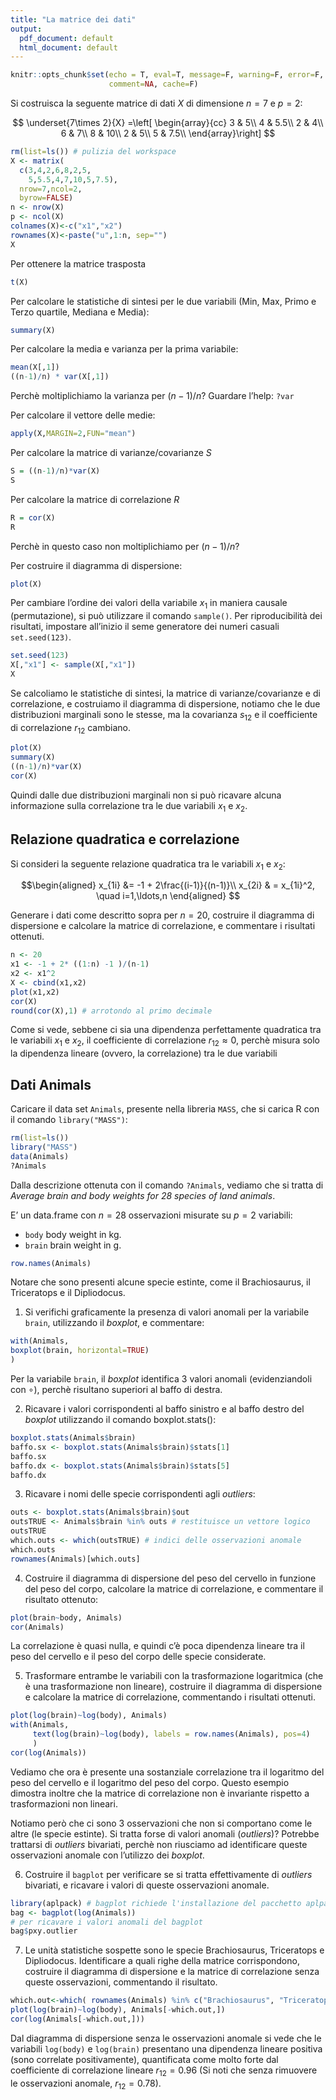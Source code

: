 ```yaml
---
title: "La matrice dei dati"
output:
  pdf_document: default
  html_document: default
---
```


```r
knitr::opts_chunk$set(echo = T, eval=T, message=F, warning=F, error=F, 
                      comment=NA, cache=F)
```

Si costruisca la seguente matrice di dati $X$ di dimensione $n=7$ e $p=2$:

$$ \underset{7\times 2}{X} =\left[
\begin{array}{cc}
3 & 5\\
4 & 5.5\\
2 & 4\\
6 & 7\\
8 & 10\\
2 & 5\\
5 & 7.5\\
\end{array}\right]
$$

```r
rm(list=ls()) # pulizia del workspace
X <- matrix(
  c(3,4,2,6,8,2,5,
    5,5.5,4,7,10,5,7.5),
  nrow=7,ncol=2,
  byrow=FALSE)
n <- nrow(X)
p <- ncol(X)
colnames(X)<-c("x1","x2")
rownames(X)<-paste("u",1:n, sep="")
X
```

Per ottenere la matrice trasposta

```r
t(X)
```

Per calcolare le statistiche di sintesi per le due variabili (Min, Max, Primo e Terzo quartile, Mediana e Media):
```r
summary(X)
```

Per calcolare la media e varianza per la prima variabile: 
```r
mean(X[,1])
((n-1)/n) * var(X[,1])
```

Perchè moltiplichiamo la varianza per $(n-1)/n$? Guardare l'help: `?var`

Per calcolare il vettore delle medie:
```r
apply(X,MARGIN=2,FUN="mean")
```

Per calcolare la matrice di varianze/covarianze $S$
```r
S = ((n-1)/n)*var(X) 
S
```

Per calcolare la matrice di correlazione $R$
```r
R = cor(X)
R
```
Perchè in questo caso non moltiplichiamo per $(n-1)/n$? 

Per costruire il diagramma di dispersione:
```r
plot(X)
```


Per cambiare l'ordine dei valori della variabile $x_1$ in maniera causale (permutazione), si può utilizzare il comando `sample()`. Per riproducibilità dei risultati, impostare all'inizio il seme generatore dei numeri casuali `set.seed(123)`.

```r
set.seed(123)
X[,"x1"] <- sample(X[,"x1"])
X
```

Se calcoliamo le statistiche di sintesi, la matrice di varianze/covarianze e di correlazione, e costruiamo il diagramma di dispersione, notiamo che le due distribuzioni marginali sono le stesse, ma la covarianza $s_{12}$ e il coefficiente di correlazione $r_{12}$ cambiano.

```r
plot(X)
summary(X)
((n-1)/n)*var(X)
cor(X)
```

Quindi dalle due distribuzioni marginali non si può ricavare alcuna informazione sulla correlazione tra le due variabili $x_1$ e $x_2$.


## Relazione quadratica e correlazione

Si consideri la seguente relazione quadratica tra le variabili $x_1$ e $x_2$:

$$\begin{aligned}
x_{1i} &= -1 + 2\frac{(i-1)}{(n-1)}\\
x_{2i} & = x_{1i}^2, \quad i=1,\ldots,n
\end{aligned}
$$

Generare i dati come descritto sopra per $n=20$, costruire il diagramma di dispersione e calcolare la matrice di correlazione, e commentare i risultati ottenuti.

```r
n <- 20
x1 <- -1 + 2* ((1:n) -1 )/(n-1)
x2 <- x1^2 
X <- cbind(x1,x2)
plot(x1,x2)
cor(X)
round(cor(X),1) # arrotondo al primo decimale
```

Come si vede, sebbene ci sia una dipendenza perfettamente quadratica tra le variabili $x_1$ e $x_2$, il coefficiente di correlazione $r_{12}\approx 0$, perchè misura solo la dipendenza lineare (ovvero, la correlazione) tra le due variabili

## Dati Animals

Caricare il data set `Animals`, presente nella libreria `MASS`, che si carica R con il comando `library("MASS")`:

```r
rm(list=ls())
library("MASS")
data(Animals)
?Animals
```

Dalla descrizione ottenuta con il comando `?Animals`, vediamo che si tratta di *Average brain and body weights for 28 species of land animals*.

E' un data.frame con $n=28$ osservazioni misurate su $p=2$ variabili:

* `body` body weight in kg.
* `brain` brain weight in g.

```r
row.names(Animals)
```

Notare che sono presenti alcune specie estinte, come il Brachiosaurus, il Triceratops e il Dipliodocus. 

1. Si verifichi graficamente la presenza di valori anomali per la variabile `brain`, utilizzando il *boxplot*, e commentare:

```r
with(Animals,
boxplot(brain, horizontal=TRUE)     
)
```

Per la variabile `brain`, il *boxplot* identifica 3 valori anomali (evidenziandoli con $\circ$), perchè risultano superiori al baffo di destra.

2. Ricavare i valori corrispondenti al baffo sinistro e al baffo destro del *boxplot* utilizzando il comando boxplot.stats(): 

```r
boxplot.stats(Animals$brain)
baffo.sx <- boxplot.stats(Animals$brain)$stats[1]
baffo.sx
baffo.dx <- boxplot.stats(Animals$brain)$stats[5]
baffo.dx
```

3. Ricavare i nomi delle specie corrispondenti agli *outliers*: 

```r
outs <- boxplot.stats(Animals$brain)$out 
outsTRUE <- Animals$brain %in% outs # restituisce un vettore logico 
outsTRUE
which.outs <- which(outsTRUE) # indici delle osservazioni anomale
which.outs
rownames(Animals)[which.outs]
```

4. Costruire il diagramma di dispersione del peso del cervello in funzione del peso del corpo, calcolare la matrice di correlazione, e commentare il risultato ottenuto: 

```r
plot(brain~body, Animals)
cor(Animals)
```

La correlazione è quasi nulla, e quindi c'è poca dipendenza lineare tra il peso del cervello e il peso del corpo delle specie considerate.

5. Trasformare entrambe le variabili con la trasformazione logaritmica (che è una trasformazione non lineare), costruire il diagramma di dispersione e calcolare la matrice di correlazione, commentando i risultati ottenuti. 

```r
plot(log(brain)~log(body), Animals)
with(Animals, 
     text(log(brain)~log(body), labels = row.names(Animals), pos=4)
     )
cor(log(Animals))
```

Vediamo che ora è presente una sostanziale correlazione tra il logaritmo del peso del cervello e il logaritmo del peso del corpo. 
Questo esempio dimostra inoltre che la matrice di correlazione non è invariante rispetto a trasformazioni non lineari.

Notiamo però che ci sono 3 osservazioni che non si comportano come le altre (le specie estinte). Si tratta forse di valori anomali (*outliers*)? Potrebbe trattarsi di *outliers* bivariati, perchè non riusciamo ad identificare queste osservazioni anomale con l'utilizzo dei *boxplot*. 

6. Costruire il `bagplot` per verificare se si tratta effettivamente di *outliers* bivariati, e ricavare i valori di queste osservazioni anomale. 

```r
library(aplpack) # bagplot richiede l'installazione del pacchetto aplpack
bag <- bagplot(log(Animals))
# per ricavare i valori anomali del bagplot
bag$pxy.outlier
```

7. Le unità statistiche sospette sono le specie Brachiosaurus, Triceratops e Dipliodocus. Identificare a quali righe della matrice corrispondono, costruire il diagramma di dispersione e la matrice di correlazione senza queste osservazioni, commentando il risultato. 

```r
which.out<-which( rownames(Animals) %in% c("Brachiosaurus", "Triceratops", "Dipliodocus")) 
plot(log(brain)~log(body), Animals[-which.out,])
cor(log(Animals[-which.out,]))
```

Dal diagramma di dispersione senza le osservazioni anomale si vede che le variabili `log(body)` e `log(brain)` presentano una dipendenza lineare positiva (sono correlate positivamente), quantificata come molto forte dal coefficiente di correlazione lineare $r_{12}=0.96$ (Si noti che senza rimuovere le osservazioni anomale, $r_{12}=0.78$). 
